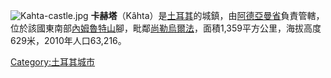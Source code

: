 [[File:Kahta-castle.jpg|thumb]]
'''卡赫塔'''（Kâhta）是[[土耳其|土耳其]]的城鎮，由[[阿德亞曼省|阿德亞曼省]]負責管轄，位於該國東南部[[內姆魯特山|內姆魯特山]]腳，毗鄰[[尚勒烏爾法|尚勒烏爾法]]，面積1,359平方公里，海拔高度629米，2010年人口63,216。

{{Turkey-geo-stub}}
{{coord|display=title}}

[[Category:土耳其城市|Category:土耳其城市]]